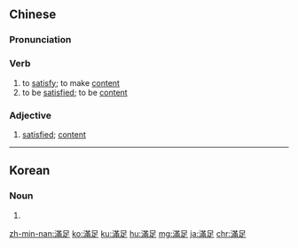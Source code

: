 {{also|満足|满足}}
==Chinese==
{{zh-forms|s=满足}}

===Pronunciation===
{{zh-pron
|m=mǎnzú
|ma=Zh-manzú.ogg
|c=mun5 zuk1
|h=pfs=mân-chiuk
|mn=boán-chiok
|cat=v,a
}}

===Verb===
{{zh-verb}}

# to [[satisfy]]; to make [[content]]
# to be [[satisfied]]; to be [[content]]

===Adjective===
{{zh-adj}}

# [[satisfied]]; [[content]]

{{zh-cat|Elementary}}

----

==Korean==
{{ko-hanjatab}}

===Noun===
{{ko-noun|hj|hangeul=만족}}

# {{hanja form of|만족|[[satisfaction]]}}

[[zh-min-nan:滿足]]
[[ko:滿足]]
[[ku:滿足]]
[[hu:滿足]]
[[mg:滿足]]
[[ja:滿足]]
[[chr:滿足]]